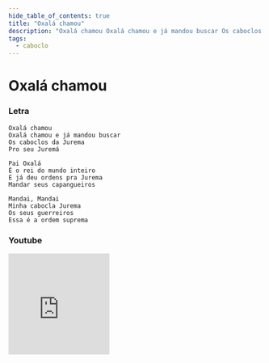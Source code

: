 ```yaml
---
hide_table_of_contents: true
title: "Oxalá chamou"
description: "Oxalá chamou Oxalá chamou e já mandou buscar Os caboclos da Jurema Pro seu Juremá Pai Oxalá É o rei do mundo inteiro E já deu ordens pra Jurema Mandar seus capangueiros Mandai, Mandai Minha cabocla Jurema Os seus guerreiros Essa é a ordem suprema"
tags:
  - caboclo
---
```


# Oxalá chamou

### Letra

```text
Oxalá chamou
Oxalá chamou e já mandou buscar
Os caboclos da Jurema
Pro seu Juremá

Pai Oxalá
É o rei do mundo inteiro
E já deu ordens pra Jurema
Mandar seus capangueiros

Mandai, Mandai
Minha cabocla Jurema
Os seus guerreiros
Essa é a ordem suprema
```

### Youtube

<iframe
  width="200"
  height="200"
  src="https://www.youtube.com/embed/TPmRUd02Y48"
  title="YouTube video player"
  frameborder="0"
  allow="accelerometer; autoplay; clipboard-write; encrypted-media; gyroscope; picture-in-picture; web-share"
  referrerpolicy="strict-origin-when-cross-origin"
  allowfullscreen
></iframe>